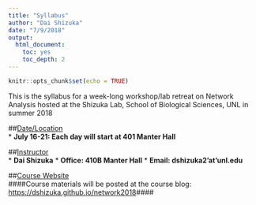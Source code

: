 ```yaml
---
title: "Syllabus"
author: "Dai Shizuka"
date: "7/9/2018"
output: 
  html_document:
    toc: yes
    toc_depth: 2
---
```


```r
knitr::opts_chunk$set(echo = TRUE)
```

This is the syllabus for a week-long workshop/lab retreat on Network Analysis hosted at the Shizuka Lab, School of Biological Sciences, UNL in summer 2018


##<u>Date/Location</u>  
* **July 16-21: Each day will start at 401 Manter Hall**  
  
##<u>Instructor</u>  
* **Dai Shizuka**
* **Office: 410B Manter Hall**
* **Email: dshizuka2'at'unl.edu** 

##<u>Course Website</u>  
####Course materials will be posted at the course blog: [https://dshizuka.github.io/network2018](https://dshizuka.github.io/network2018)####  


